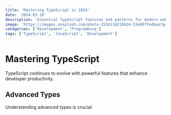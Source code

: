 ```yaml
---
title: 'Mastering TypeScript in 2024'
date: '2024-03-18'
description: 'Essential TypeScript features and patterns for modern web development'
image: 'https://images.unsplash.com/photo-1516116216624-53e697fedbea?q=80&w=2940&auto=format&fit=crop'
categories: ['Development', 'Programming']
tags: ['TypeScript', 'JavaScript', 'Development']
---
```


# Mastering TypeScript

TypeScript continues to evolve with powerful features that enhance developer productivity.

## Advanced Types

Understanding advanced types is crucial:
